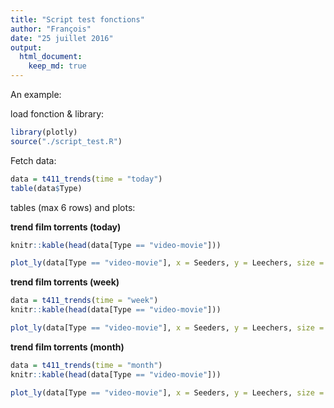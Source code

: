 ```yaml
---
title: "Script test fonctions"
author: "François"
date: "25 juillet 2016"
output:
  html_document:
    keep_md: true
---
```


An example:


load fonction & library:
```r
library(plotly)
source("./script_test.R")
```

Fetch data:
```r
data = t411_trends(time = "today")
table(data$Type)
```

tables (max 6 rows) and plots:

__trend film torrents (today)__
```r
knitr::kable(head(data[Type == "video-movie"]))
```

```r
plot_ly(data[Type == "video-movie"], x = Seeders, y = Leechers, size = Complet, mode = "markers",  text = new_title)
```

__trend film torrents (week)__
```r
data = t411_trends(time = "week")
knitr::kable(head(data[Type == "video-movie"]))
```

```r
plot_ly(data[Type == "video-movie"], x = Seeders, y = Leechers, size = Complet, mode = "markers",  text = new_title)
```

__trend film torrents (month)__
```r
data = t411_trends(time = "month")
knitr::kable(head(data[Type == "video-movie"]))
```

```r
plot_ly(data[Type == "video-movie"], x = Seeders, y = Leechers, size = Complet, mode = "markers",  text = new_title)
```


